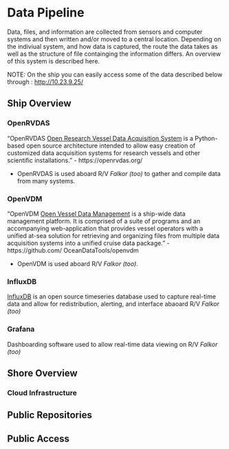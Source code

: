 # Data Pipeline {.unnumbered}

Data, files, and information are collected from sensors and computer systems and then written and/or moved to a central location. Depending on the indiviual system, and how data is captured, the route the data takes as well as the structure of file containging the information differs. An overview of this system is described here. 

NOTE: On the ship you can easily access some of the data described below through :
[http://10.23.9.25/](http://10.23.9.25/)

## Ship Overview

### OpenRVDAS

"OpenRVDAS [Open Research Vessel Data Acquisition System](https://openrvdas.org/) is a Python-based open source architecture intended to allow easy creation of customized data acquisition systems for research vessels and other scientific installations." - https://openrvdas.org/

- OpenRVDAS is used aboard R/V *Falkor (too)* to gather and compile data from many systems.


### OpenVDM

"OpenVDM [Open Vessel Data Management](https://github.com/OceanDataTools/openvdm) is a ship-wide data management platform. It is comprised of a suite of programs and an accompanying web-application that provides vessel operators with a unified at-sea solution for retrieving and organizing files from multiple data acquisition systems into a unified cruise data package. " - https://github.com/
OceanDataTools/openvdm

- OpenVDM is used aboard R/V *Falkor (too)*.

### InfluxDB

[InfluxDB](https://www.influxdata.com/) is an open source timeseries database used to capture real-time data and allow for redistribution, alerting, and interface abaoard R/V *Falkor (too)*

### Grafana

Dashboarding software used to allow real-time data viewing on R/V *Falkor (too)*

## Shore Overview

### Cloud Infrastructure

## Public Repositories

## Public Access
